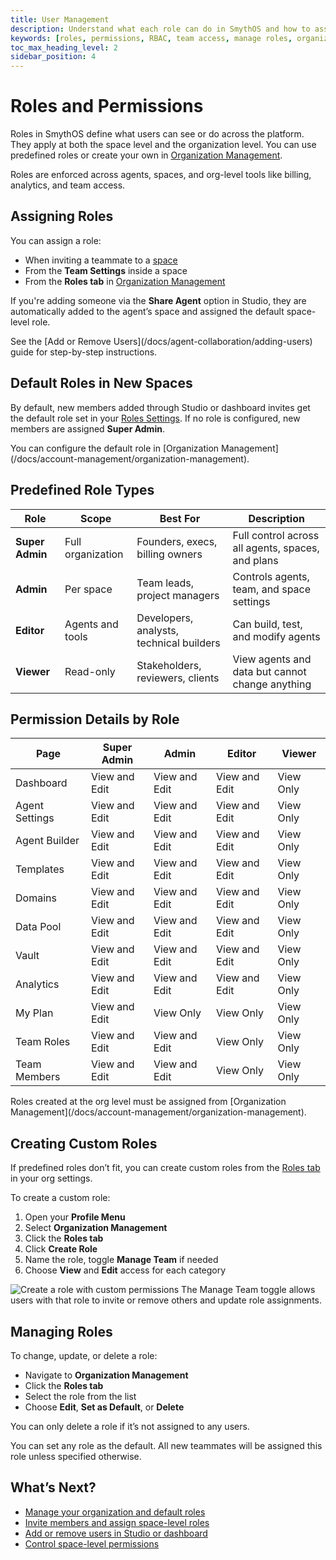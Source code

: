 ```yaml
---
title: User Management
description: Understand what each role can do in SmythOS and how to assign the right access to teammates across your organization or spaces.
keywords: [roles, permissions, RBAC, team access, manage roles, organization roles, custom roles]
toc_max_heading_level: 2
sidebar_position: 4
---
```


# Roles and Permissions

Roles in SmythOS define what users can see or do across the platform. They apply at both the space level and the organization level. You can use predefined roles or create your own in [Organization Management](/docs/account-management/organization-management).

<InfoCallout title="Where roles apply">
Roles are enforced across agents, spaces, and org-level tools like billing, analytics, and team access.
</InfoCallout>

<Spacer size="md" />

## Assigning Roles

You can assign a role:

- When inviting a teammate to a [space](/docs/agent-collaboration/spaces)
- From the **Team Settings** inside a space
- From the **Roles tab** in [Organization Management](/docs/account-management/organization-management)

If you're adding someone via the **Share Agent** option in Studio, they are automatically added to the agent’s space and assigned the default space-level role.

<TipCallout title="Need to add or remove teammates?">
See the [Add or Remove Users](/docs/agent-collaboration/adding-users) guide for step-by-step instructions.
</TipCallout>

<Spacer size="md" />

## Default Roles in New Spaces

By default, new members added through Studio or dashboard invites get the default role set in your [Roles Settings](/docs/account-management/organization-management). If no role is configured, new members are assigned **Super Admin**.

<InfoCallout title="Manage defaults">
You can configure the default role in [Organization Management](/docs/account-management/organization-management).
</InfoCallout>

<Spacer size="md" />

## Predefined Role Types

| Role            | Scope                  | Best For                                | Description |
|------------------|-------------------------|-------------------------------------------|-------------|
| **Super Admin**  | Full organization       | Founders, execs, billing owners            | Full control across all agents, spaces, and plans |
| **Admin**        | Per space               | Team leads, project managers               | Controls agents, team, and space settings |
| **Editor**       | Agents and tools        | Developers, analysts, technical builders   | Can build, test, and modify agents |
| **Viewer**       | Read-only               | Stakeholders, reviewers, clients           | View agents and data but cannot change anything |

<Spacer size="md" />

## Permission Details by Role

| Page              | Super Admin      | Admin           | Editor          | Viewer          |
|-------------------|------------------|------------------|------------------|------------------|
| Dashboard         | View and Edit     | View and Edit    | View and Edit    | View Only        |
| Agent Settings    | View and Edit     | View and Edit    | View and Edit    | View Only        |
| Agent Builder     | View and Edit     | View and Edit    | View and Edit    | View Only        |
| Templates         | View and Edit     | View and Edit    | View and Edit    | View Only        |
| Domains           | View and Edit     | View and Edit    | View and Edit    | View Only        |
| Data Pool         | View and Edit     | View and Edit    | View and Edit    | View Only        |
| Vault             | View and Edit     | View and Edit    | View and Edit    | View Only        |
| Analytics         | View and Edit     | View and Edit    | View and Edit    | View Only        |
| My Plan           | View and Edit     | View Only        | View Only        | View Only        |
| Team Roles        | View and Edit     | View and Edit    | View Only        | View Only        |
| Team Members      | View and Edit     | View and Edit    | View Only        | View Only        |

<WarningCallout title="Only Super Admins can assign org-level roles">
Roles created at the org level must be assigned from [Organization Management](/docs/account-management/organization-management).
</WarningCallout>

<Spacer size="md" />

## Creating Custom Roles

If predefined roles don’t fit, you can create custom roles from the [Roles tab](/docs/account-management/organization-management) in your org settings.

To create a custom role:

1. Open your **Profile Menu**
2. Select **Organization Management**
3. Click the **Roles tab**
4. Click **Create Role**
5. Name the role, toggle **Manage Team** if needed
6. Choose **View** and **Edit** access for each category

<Image src="/docs/img/agent_collaboration/organization-create-role.jpg" alt="Create a role with custom permissions" caption="You can fully customize access for any role." />

<InfoCallout title="Manage Team explained">
The Manage Team toggle allows users with that role to invite or remove others and update role assignments.
</InfoCallout>

<Spacer size="md" />

## Managing Roles

To change, update, or delete a role:

- Navigate to **Organization Management**
- Click the **Roles tab**
- Select the role from the list
- Choose **Edit**, **Set as Default**, or **Delete**

You can only delete a role if it’s not assigned to any users.

<SuccessCallout title="Default roles">
You can set any role as the default. All new teammates will be assigned this role unless specified otherwise.
</SuccessCallout>

<Spacer size="md" />

## What’s Next?

- [Manage your organization and default roles](/docs/account-management/organization-management)
- [Invite members and assign space-level roles](/docs/agent-collaboration/spaces/invite-members)
- [Add or remove users in Studio or dashboard](/docs/agent-collaboration/adding-users)
- [Control space-level permissions](/docs/agent-collaboration/spaces)
